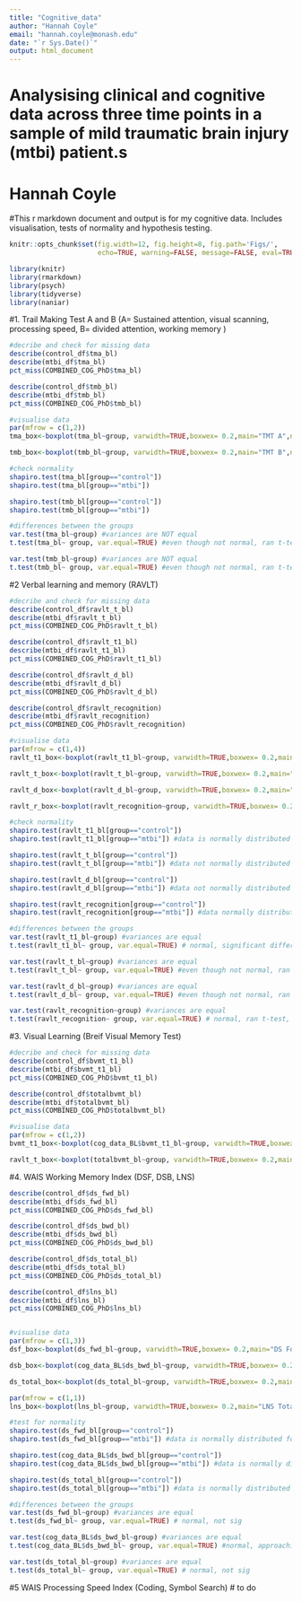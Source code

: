 ```yaml
---
title: "Cognitive_data"
author: "Hannah Coyle"
email: "hannah.coyle@monash.edu"
date: "`r Sys.Date()`"
output: html_document
---
```

# Analysising clinical and cognitive data across three time points in a sample of mild traumatic brain injury (mtbi) patient.s

# Hannah Coyle
  #This r markdown document and output is for my cognitive data. Includes visualisation, tests of normality and hypothesis testing. 

```r
knitr::opts_chunk$set(fig.width=12, fig.height=8, fig.path='Figs/',
                      echo=TRUE, warning=FALSE, message=FALSE, eval=TRUE)
```

```r
library(knitr)
library(rmarkdown)
library(psych)
library(tidyverse)
library(naniar)
```
#1. Trail Making Test A and B (A= Sustained attention, visual scanning, processing speed, B= divided attention, working memory )
```r
#decribe and check for missing data
describe(control_df$tma_bl)
describe(mtbi_df$tma_bl)
pct_miss(COMBINED_COG_PhD$tma_bl)

describe(control_df$tmb_bl)
describe(mtbi_df$tmb_bl)
pct_miss(COMBINED_COG_PhD$tmb_bl)

#visualise data
par(mfrow = c(1,2))
tma_box<-boxplot(tma_bl~group, varwidth=TRUE,boxwex= 0.2,main="TMT A",names=c("control","mTBI"),ylab="Processing Speed (secs)",xlab="Baseline",col=c("light grey","light pink"))

tmb_box<-boxplot(tmb_bl~group, varwidth=TRUE,boxwex= 0.2,main="TMT B",names=c("control","mTBI"),ylab="Processing Speed (secs)",xlab="Baseline",col=c("light grey","light pink"))

#check normality
shapiro.test(tma_bl[group=="control"])
shapiro.test(tma_bl[group=="mtbi"])

shapiro.test(tmb_bl[group=="control"])
shapiro.test(tmb_bl[group=="mtbi"])

#differences between the groups
var.test(tma_bl~group) #variances are NOT equal
t.test(tma_bl~ group, var.equal=TRUE) #even though not normal, ran t-test, not significant, but will need to check stats process

var.test(tmb_bl~group) #variances are NOT equal
t.test(tmb_bl~ group, var.equal=TRUE) #even though not normal, ran t-test, not significant, but will need to check stats process
```
#2 Verbal learning and memory (RAVLT)
```r
#decribe and check for missing data
describe(control_df$ravlt_t_bl)
describe(mtbi_df$ravlt_t_bl)
pct_miss(COMBINED_COG_PhD$ravlt_t_bl)

describe(control_df$ravlt_t1_bl)
describe(mtbi_df$ravlt_t1_bl)
pct_miss(COMBINED_COG_PhD$ravlt_t1_bl)

describe(control_df$ravlt_d_bl)
describe(mtbi_df$ravlt_d_bl)
pct_miss(COMBINED_COG_PhD$ravlt_d_bl)

describe(control_df$ravlt_recognition)
describe(mtbi_df$ravlt_recognition)
pct_miss(COMBINED_COG_PhD$ravlt_recognition)

#visualise data
par(mfrow = c(1,4))
ravlt_t1_box<-boxplot(ravlt_t1_bl~group, varwidth=TRUE,boxwex= 0.2,main="RAVLT trial 1 ",names=c("control","mTBI"),ylab="Verbal Learning",xlab="Baseline",col=c("light grey","light pink"))

ravlt_t_box<-boxplot(ravlt_t_bl~group, varwidth=TRUE,boxwex= 0.2,main="RAVLT total",names=c("control","mTBI"),ylab="Verbal Learning",xlab="Baseline",col=c("light grey","light pink"))

ravlt_d_box<-boxplot(ravlt_d_bl~group, varwidth=TRUE,boxwex= 0.2,main="RAVLT delay",names=c("control","mTBI"),ylab="Verbal Learning",xlab="Baseline",col=c("light grey","light pink"))

ravlt_r_box<-boxplot(ravlt_recognition~group, varwidth=TRUE,boxwex= 0.2,main="RAVLT Recognition",names=c("control","mTBI"),ylab="Verbal Learning",xlab="Baseline",col=c("light grey","light pink"))

#check normality
shapiro.test(ravlt_t1_bl[group=="control"]) 
shapiro.test(ravlt_t1_bl[group=="mtbi"]) #data is normally distributed for both groups

shapiro.test(ravlt_t_bl[group=="control"])
shapiro.test(ravlt_t_bl[group=="mtbi"]) #data not normally distributed

shapiro.test(ravlt_d_bl[group=="control"])
shapiro.test(ravlt_d_bl[group=="mtbi"]) #data not normally distributed

shapiro.test(ravlt_recognition[group=="control"])
shapiro.test(ravlt_recognition[group=="mtbi"]) #data normally distributed

#differences between the groups
var.test(ravlt_t1_bl~group) #variances are equal
t.test(ravlt_t1_bl~ group, var.equal=TRUE) # normal, significant difference, mTBI encode LESS words on the first trial than controls

var.test(ravlt_t_bl~group) #variances are equal
t.test(ravlt_t_bl~ group, var.equal=TRUE) #even though not normal, ran t-test, approaching significance (p=0.05184), but will need to check stats process

var.test(ravlt_d_bl~group) #variances are equal
t.test(ravlt_d_bl~ group, var.equal=TRUE) #even though not normal, ran t-test, not significant

var.test(ravlt_recognition~group) #variances are equal
t.test(ravlt_recognition~ group, var.equal=TRUE) # normal, ran t-test, approaching sig p =0.05063
```
#3. Visual Learning (Breif Visual Memory Test)
``` r
#decribe and check for missing data
describe(control_df$bvmt_t1_bl)
describe(mtbi_df$bvmt_t1_bl)
pct_miss(COMBINED_COG_PhD$bvmt_t1_bl)

describe(control_df$totalbvmt_bl)
describe(mtbi_df$totalbvmt_bl)
pct_miss(COMBINED_COG_PhD$totalbvmt_bl)

#visualise data
par(mfrow = c(1,2))
bvmt_t1_box<-boxplot(cog_data_BL$bvmt_t1_bl~group, varwidth=TRUE,boxwex= 0.2,main="BVMT trial 1 ",names=c("control","mTBI"),ylab="Visual Learning",xlab="Baseline",col=c("light grey","light pink"))

ravlt_t_box<-boxplot(totalbvmt_bl~group, varwidth=TRUE,boxwex= 0.2,main="BVMT total",names=c("control","mTBI"),ylab="Visual Learning",xlab="Baseline",col=c("light grey","light pink"))
```
#4. WAIS Working Memory Index (DSF, DSB, LNS)
``` r
describe(control_df$ds_fwd_bl)
describe(mtbi_df$ds_fwd_bl)
pct_miss(COMBINED_COG_PhD$ds_fwd_bl)

describe(control_df$ds_bwd_bl)
describe(mtbi_df$ds_bwd_bl)
pct_miss(COMBINED_COG_PhD$ds_bwd_bl)

describe(control_df$ds_total_bl)
describe(mtbi_df$ds_total_bl)
pct_miss(COMBINED_COG_PhD$ds_total_bl)

describe(control_df$lns_bl)
describe(mtbi_df$lns_bl)
pct_miss(COMBINED_COG_PhD$lns_bl)


#visualise data
par(mfrow = c(1,3))
dsf_box<-boxplot(ds_fwd_bl~group, varwidth=TRUE,boxwex= 0.2,main="DS Forward ",names=c("control","mTBI"),ylab="Simple Attention",xlab="Baseline",col=c("light grey","light pink"))

dsb_box<-boxplot(cog_data_BL$ds_bwd_bl~group, varwidth=TRUE,boxwex= 0.2,main="DS Backward",names=c("control","mTBI"),ylab="Working Memory",xlab="Baseline",col=c("light grey","light pink"))

ds_total_box<-boxplot(ds_total_bl~group, varwidth=TRUE,boxwex= 0.2,main="DS Total delay",names=c("control","mTBI"),ylab="Processing Capacity",xlab="Baseline",col=c("light grey","light pink"))

par(mfrow = c(1,1))
lns_box<-boxplot(lns_bl~group, varwidth=TRUE,boxwex= 0.2,main="LNS Total delay",names=c("control","mTBI"),ylab="Processing Capacity",xlab="Baseline",col=c("light grey","light pink"))

#test for normality
shapiro.test(ds_fwd_bl[group=="control"]) 
shapiro.test(ds_fwd_bl[group=="mtbi"]) #data is normally distributed for both groups

shapiro.test(cog_data_BL$ds_bwd_bl[group=="control"])
shapiro.test(cog_data_BL$ds_bwd_bl[group=="mtbi"]) #data is normally distributed for both groups

shapiro.test(ds_total_bl[group=="control"])
shapiro.test(ds_total_bl[group=="mtbi"]) #data is normally distributed for both groups

#differences between the groups
var.test(ds_fwd_bl~group) #variances are equal
t.test(ds_fwd_bl~ group, var.equal=TRUE) # normal, not sig

var.test(cog_data_BL$ds_bwd_bl~group) #variances are equal
t.test(cog_data_BL$ds_bwd_bl~ group, var.equal=TRUE) #normal, approaching significance p=0.05972

var.test(ds_total_bl~group) #variances are equal
t.test(ds_total_bl~ group, var.equal=TRUE) # normal, not sig
```
#5 WAIS Processing Speed Index (Coding, Symbol Search)
# to do